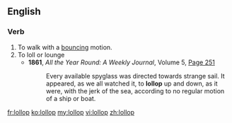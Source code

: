 ==English==

===Verb===
{{en-verb|lollops|lolloping|lolloped}}

# To walk with a [[bounce|bouncing]] motion.
# To loll or lounge
#* '''1861''', ''All the Year Round: A Weekly Journal'', Volume 5, [http://books.google.ru/books?id=6JVQAAAAcAAJ&dq=lollop&pg=PA251#v=onepage&q=lollop&f=false Page 251]
#*: Every available spyglass was directed towards strange sail. It appeared, as we all watched it, to '''lollop''' up and down, as it were, with the jerk of the sea, according to no regular motion of a ship or boat.

[[fr:lollop]]
[[ko:lollop]]
[[my:lollop]]
[[vi:lollop]]
[[zh:lollop]]